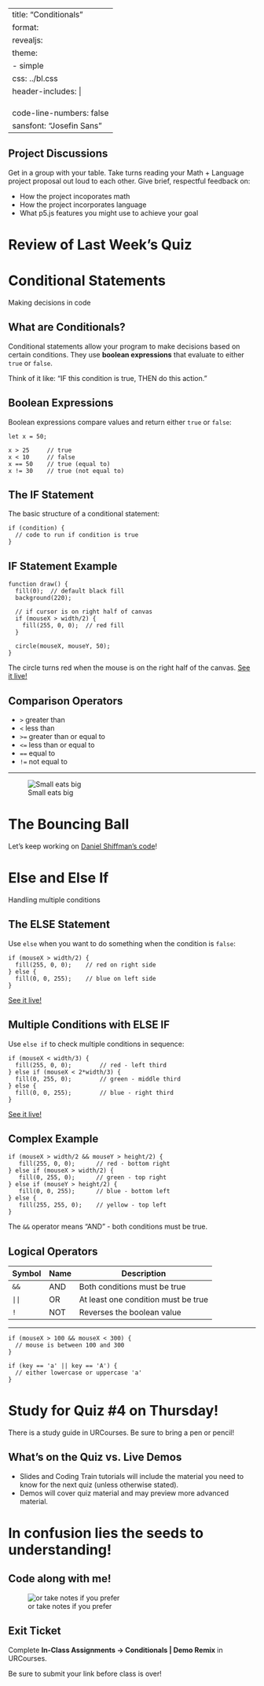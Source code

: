
---
title: "Conditionals"
format:
  revealjs:
    theme: 
      - simple
    css: ../bl.css
    header-includes: |
      <link rel="preconnect" href="https://fonts.googleapis.com">
      <link rel="preconnect" href="https://fonts.gstatic.com" crossorigin>
      <link href="https://fonts.googleapis.com/css2?family=Josefin+Sans:ital,wght@0,100..700;1,100..700&display=swap" rel="stylesheet">
code-line-numbers: false
sansfont: "Josefin Sans"
---



## Project Discussions {.smaller}

Get in a group with your table. Take turns reading your Math + Language project proposal out loud to each other.
Give brief, respectful feedback on:

* How the project incoporates math
* How the project incorporates language
* What p5.js features you might use to achieve your goal

# Review of Last Week's Quiz

# Conditional Statements

Making decisions in code

## What are Conditionals?

Conditional statements allow your program to make decisions based on certain conditions. They use **boolean expressions** that evaluate to either `true` or `false`.

Think of it like: "IF this condition is true, THEN do this action."

## Boolean Expressions

Boolean expressions compare values and return either `true` or `false`:

``` .javascript
let x = 50;

x > 25     // true
x < 10     // false
x == 50    // true (equal to)
x != 30    // true (not equal to)
```

## The IF Statement

The basic structure of a conditional statement:

``` .javascript
if (condition) {
  // code to run if condition is true
}
```

## IF Statement Example

``` .javascript
function draw() {
  fill(0);  // default black fill
  background(220);

  // if cursor is on right half of canvas 
  if (mouseX > width/2) {
    fill(255, 0, 0);  // red fill
  }
  
  circle(mouseX, mouseY, 50);
}
```

The circle turns red when the mouse is on the right half of the canvas. [See it live!](https://editor.p5js.org/codingtrain/sketches/BylXH2e9m)

## Comparison Operators

- `>` greater than
- `<` less than  
- `>=` greater than or equal to
- `<=` less than or equal to
- `==` equal to
- `!=` not equal to

---

![Small eats big](https://cdn.hswstatic.com/gif/shutterstock-2077921246.jpg)


# The Bouncing Ball

Let's keep working on [Daniel Shiffman's code](https://editor.p5js.org/codingtrain/sketches/Xm4cmQvU)!

# Else and Else If

Handling multiple conditions

## The ELSE Statement

Use `else` when you want to do something when the condition is `false`:

``` .javascript
if (mouseX > width/2) {
  fill(255, 0, 0);    // red on right side
} else {
  fill(0, 0, 255);    // blue on left side
}
```
[See it live!](https://editor.p5js.org/howshekilledit/sketches/7UpypSUXC)

## Multiple Conditions with ELSE IF

Use `else if` to check multiple conditions in sequence:

``` .javascript
if (mouseX < width/3) {
  fill(255, 0, 0);        // red - left third
} else if (mouseX < 2*width/3) {
  fill(0, 255, 0);        // green - middle third  
} else {
  fill(0, 0, 255);        // blue - right third
}
```
[See it live!](https://editor.p5js.org/howshekilledit/sketches/8PUTPOVn8)

## Complex Example

``` .javascript

if (mouseX > width/2 && mouseY > height/2) {
   fill(255, 0, 0);      // red - bottom right
} else if (mouseX > width/2) {
   fill(0, 255, 0);      // green - top right
} else if (mouseY > height/2) {
   fill(0, 0, 255);      // blue - bottom left
} else {
   fill(255, 255, 0);    // yellow - top left
}

```

The `&&` operator means "AND" - both conditions must be true.

## Logical Operators

| Symbol | Name | Description |
|--------|------|-------------|
| `&&`   | AND  | Both conditions must be true |
| `||` | OR   | At least one condition must be true |
| `!`    | NOT  | Reverses the boolean value |

--- 

``` .javascript
if (mouseX > 100 && mouseX < 300) {
  // mouse is between 100 and 300
}

if (key == 'a' || key == 'A') {
  // either lowercase or uppercase 'a'
}
```


# Study for Quiz #4 on Thursday!

There is a study guide in URCourses. Be sure to bring a pen or pencil!


## What's on the Quiz vs. Live Demos

* Slides and Coding Train tutorials will include the material you need to know for the next quiz (unless otherwise stated).
* Demos will cover quiz material and may preview more advanced material.

# In confusion lies the seeds to understanding!



## Code along with me! {.center}

![or take notes if you prefer](https://img.tpt.cloud/nextavenue/uploads/2021/09/bobrossestate-01.inside.1280x720.jpg)



## Exit Ticket

Complete **In-Class Assignments -> Conditionals | Demo Remix** in URCourses. 

Be sure to submit your link before class is over! 


